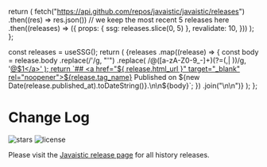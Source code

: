 
  return (
    fetch("https://api.github.com/repos/javaistic/javaistic/releases")
      .then((res) => res.json())
      // we keep the most recent 5 releases here
      .then((releases) => ({
        props: { ssg: releases.slice(0, 5) },
        revalidate: 10,
      }))
  );
};

  const releases = useSSG();
  return (
    <Markdown>
      {releases
        .map((release) => {
          const body = release.body
            .replace(/&#39;/g, "'")
            .replace(
              /@([a-zA-Z0-9_-]+)(?=(,| ))/g,
              '<a href="https://github.com/$1" target="_blank" rel="noopener">@$1</a>'
            );
          return `## <a href="${
            release.html_url
          }" target="_blank" rel="noopener">${release.tag_name}</a> 
Published on ${new Date(release.published_at).toDateString()}.\n\n${body}`;
        })
        .join("\n\n")}
    </Markdown>
  );
};

# Change Log
<p className="flex h-6">
  <img
    alt="stars"
    src="https://badgen.net/github/release/javaistic/javaistic/"
    className="inline-block mr-2"
  />
  <img
    alt="license"
    src="https://badgen.net/github/license/javaistic/javaistic"
    className="inline-block mr-2"
  />
</p>

Please visit the [Javaistic release page](https://github.com/javaistic/javaistic/releases)
for all history releases.

<ReleasesRenderer />
